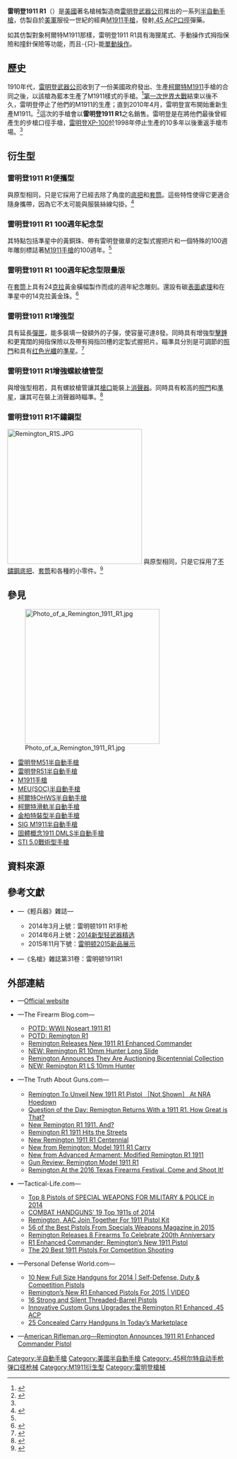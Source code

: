 {{noteTA
|G1=軍事
|G2=長度單位
|G3=Firearms
}}
{{Infobox Weapon
|name= 雷明登1911 R1<br />{{Lang|en|Remington 1911 R1}}
|image= File:Remington R1 1911.jpg
|image_size= 300px
|caption= 槍盒裡的雷明登1911 R1及其彈匣
|origin= {{flagcountry|United States}}
|type= [[半自動手槍|半自動手槍]]
<!-- Type selection -->
|is_ranged= yes
|is_bladed= 
|is_explosive= 
|is_artillery= 
|is_vehicle= 
|is_missile= 
|is_UK= 
<!-- Service history -->
|service= 
|used_by= 
|wars= 
<!-- Production history -->
|designer= [[雷明登武器公司|雷明登武器公司]]
|design_date= 2010年
|manufacturer= 雷明登武器公司
|unit_cost= [[建議售價|MSRP]]：[[美元|$]]729.00<ref name=Rem>{{cite web|title=Remington Model 1911 R1|url=http://www.1911r1.com/Products/Firearms/Model-1911r1.aspx|publisher=Remington Arms|accessdate=7 December 2012|archive-url=https://web.archive.org/web/20140809072314/http://1911r1.com/Products/Firearms/Model-1911r1.aspx|archive-date=2014-08-09|dead-url=yes}}</ref>
|production_date= 2010年—
|number= 
|variants= 參見[[#衍生型|衍生型]]
<!-- General specifications -->
|spec_label= 
|weight= 1,091.46[[克|克]]（38.5[[盎司|盎司]]，2.41[[磅|磅]]）<ref name=Rem/>
|length= 215.9[[毫米|毫米]]（8.5[[英寸|英寸]]）<ref name=Rem/>
|part_length= 127毫米（5英吋）<ref name=Rem/>
|width= 
|height= 139.7毫米（5.5英吋）<ref name=Rem/>
|diameter= 
|crew= 
<!-- Ranged weapon specifications --> 
|cartridge= [[.45_ACP|.45 ACP]]
|caliber= 11.43毫米（.45英吋）
|barrels= 1根，[[膛線|膛線]]左旋、纏距1:16<ref name=Rem/><br>消聲型[[槍口|槍口]]有螺紋以便安裝[[抑制器|消聲器]]
|action= <div class="NavFrame collapsed" style="color: black; background-color: #FFFFFF; margin: 0 auto; padding: 0 10px; text-align: left;"><div class="NavHead" style="background-color: #FFFFFF; margin: 0 auto; padding: 0 10px; font-weight:normal;"></div><div class="NavContent" style="background-color: #FFFFFF; margin: 0 auto; padding: 0 10px;">
* [[後座作用|槍管短行程後座作用]]
* [[扳机#单动式|單動]]
</div>
</div>
|mode= {{Link-en|半自動槍械|Semi-automatic firearm|半自動}}
|rate= 
|velocity= 
|energy= 
|range= 
|max_range= 
|feed= 7發可拆卸式單排[[彈匣|彈匣]]<ref name=Rem/><br>部分型號為15發雙排[[彈匣|彈匣]]
|sights= [[機械瞄具|機械瞄具]]：燕尾槽安裝的缺口式[[照門|照門]]及片狀[[照準器|準星]]（三點式準星）<br />{{Link-en|瞄準基線|Sight Radius}}：172.72毫米（6.8英吋）
<!-- 火炮規格 -->
|breech= 
|recoil= 
|carriage= 
|elevation= 
|traverse= 
<!-- 刃器規格 --> 
|blade_type= 
|hilt_type= 
|sheath_type= 
|head_type= 
|haft_type= 
<!-- 爆炸物內填炸藥規格 --> 
|filling= 
|filling_weight= 
|detonation= 
|yield= 
<!-- 車輛/飛彈規格 -->
|armour= 
|primary_armament= 
|secondary_arament= 
|engine= 
|engine_power= 
|transmission= 
|payload_capacity= 
|fuel_capacity= 
|pw_ratio= 
|suspension= 
|clearance= 
|vehicle_range= 
|speed= 
|guidance= 
|steering= 
<!-- Missiles only -->
|wingspan= 
|propellant= 
|ceiling= 
|altitude= 
|depth= 
|boost= 
|accuracy= 
|launch_platform= 
|transport= 
}}

'''雷明登1911 R1'''（{{Lang-en|'''Remington 1911 R1'''}}）是[[美國|美國]]著名槍械製造商[[雷明登武器公司|雷明登武器公司]]推出的一系列[[半自動手槍|半自動手槍]]，仿製自於[[美軍|美軍]]服役一世紀的經典[[M1911手槍|M1911手槍]]，發射[[.45_ACP|.45 ACP]][[口徑|口徑]]彈藥。

如其仿製對象柯爾特M1911那樣，雷明登1911 R1具有海狸尾式{{Link-en|握把式保險|Safety (firearms)|握把保險}}、手動操作式拇指保險和撞針保險等功能，而且-{只}-能[[扳机#单动式|單動操作]]。

== 歷史 ==
1910年代，[[雷明登武器公司|雷明登武器公司]]收到了一份美國政府發出、生產[[M1911手槍|柯爾特M1911]]手槍的合同之後，以該槍為藍本生產了M1911樣式的手槍。<ref name=blast>{{cite web|last=Quinn|first=Jeff|title=Remington R1 45 ACP 1911 Semi-Auto Pistol|url=http://www.gunblast.com/Remington-R1.htm|publisher=Gun Blast|accessdate=8 December 2012|archive-date=2014-06-01|archive-url=https://web.archive.org/web/20140601002158/http://www.gunblast.com/Remington-R1.htm|dead-url=no}}</ref>[[第一次世界大戰|第一次世界大戰]]結束以後不久，雷明登停止了他們的M1911的生產；直到2010年4月，雷明登宣布開始重新生產M1911。<ref name="MGV">{{cite book|last=Peterson|first=Philip|title=Gun Digest Book of Modern Gun Values: The Shooter's Guide to Guns 1900 to Present|edition=16th|pages =201}}</ref>這次的手槍會以'''雷明登1911 R1'''之名銷售。雷明登是在將他們最後曾經產生的步槍口徑手槍，[[雷明登XP-100手槍|雷明登XP-100]]於1998年停止生產的10多年以後重返手槍市場。<ref name=MGV/>

== 衍生型 ==
=== 雷明登1911 R1便攜型 ===
與原型相同，只是它採用了已經去除了角度的[[机匣|底把]]和[[手槍套筒|套筒]]。這些特性使得它更適合隨身攜帶，因為它不太可能與服裝絲線勾掛。<ref>{{cite web|title=Remington Model 1911 R1 Carry|url=http://www.1911r1.com/Products/Firearms/Model-1911-Carry.aspx|publisher=Remington Arms|accessdate=7 December 2012|archive-url=https://web.archive.org/web/20140809033242/http://1911r1.com/Products/Firearms/Model-1911-Carry.aspx|archive-date=2014-08-09|dead-url=yes}}</ref>

=== 雷明登1911 R1 100週年紀念型 ===
其特點包括準星中的黃銅珠、帶有雷明登徽章的定製式握把片和一個特殊的100週年雕刻標誌著[[M1911手槍|M1911手槍]]的100週年。<ref name="Rem"/>

=== 雷明登1911 R1 100週年紀念型限量版 ===
在[[手槍套筒|套筒]]上具有24[[克拉|克拉]]黃金橫幅製作而成的週年紀念雕刻。還設有碳{{Link-en|烤藍|Bluing (steel)}}[[表面處理|表面處理]]和在準星中的14克拉黃金珠。<ref name=RemAnn>{{cite web|title=Remington Model 1911 R1 Centennial Limited|url=http://www.1911r1.com/Products/Firearms/Model-1911-centennial-limited.aspx|publisher=Remington Arms|accessdate=7 December 2012|deadurl=yes|archiveurl=https://web.archive.org/web/20130117065539/http://1911r1.com/Products/Firearms/Model-1911-centennial-limited.aspx|archivedate=2013-01-17}}</ref>

=== 雷明登1911 R1增強型 ===
具有延長[[彈匣|彈匣]]，能多裝填一發額外的子彈，使容量可達8發。同時具有增強型[[擊錘|擊錘]]和更寬闊的拇指保險以及帶有拇指凹槽的定製式握把片。瞄準具分別是可調節的[[照門|照門]]和具有[[红色|红色]][[光導纖維|光纖]]的[[照準器|準星]]。<ref name=RemEnh>{{cite web|title=Remington Model 1911 R1 Enhanced|url=http://www.1911r1.com/Products/Firearms/Model-1911-enhanced.aspx|publisher=Remington Arms|accessdate=7 December 2012|archive-url=https://web.archive.org/web/20140730193734/http://www.1911r1.com/products/firearms/model-1911-enhanced.aspx|archive-date=2014-07-30|dead-url=yes}}</ref>

=== 雷明登1911 R1增強螺紋槍管型 ===
與增強型相若，具有螺紋槍管讓其[[槍口|槍口]]能裝上[[抑制器|消聲器]]。同時具有較高的[[照門|照門]]和[[照準器|準星]]，讓其可在裝上消聲器時瞄準。<ref>{{cite web|title=Remington Model 1911 R1 Enhanced Threaded|url=http://www.1911r1.com/Products/Firearms/Model-1911-Enhanced-Threaded.aspx|publisher=Remington Arms|accessdate=7 December 2012|archive-url=https://web.archive.org/web/20140702024601/http://www.1911r1.com/Products/Firearms/Model-1911-Enhanced-Threaded.aspx|archive-date=2014-07-02|dead-url=yes}}</ref>

=== 雷明登1911 R1不鏽鋼型 ===
[[File:Remington_R1S.JPG|305px]]
與原型相同，只是它採用了{{Link-en|塗料光澤|Paint sheen|啞光}}[[不鏽鋼|不鏽鋼]][[机匣|底把]]、[[手槍套筒|套筒]]和各種的小零件。<ref>{{cite web|title=Remington Model 1911 R1 Stainless|url=http://www.1911r1.com/Products/Firearms/Model-1911r1-Stainless.aspx|publisher=Remington Arms|accessdate=7 December 2012|archive-url=https://web.archive.org/web/20140809222122/http://1911r1.com/Products/Firearms/Model-1911r1-Stainless.aspx|archive-date=2014-08-09|dead-url=yes}}</ref>

== 參見 ==
[[File:Photo_of_a_Remington_1911_R1.jpg|305px]]
* [[雷明登M51半自動手槍|雷明登M51半自動手槍]]
* [[雷明登R51半自動手槍|雷明登R51半自動手槍]]
* [[M1911手槍|M1911手槍]]
* [[MEU(SOC)半自動手槍|MEU(SOC)半自動手槍]]
* [[柯爾特OHWS半自動手槍|柯爾特OHWS半自動手槍]]
* [[柯爾特滑軌半自動手槍|柯爾特滑軌半自動手槍]]
* [[金柏特裝型半自動手槍|金柏特裝型半自動手槍]]
* [[SIG_M1911半自動手槍|SIG M1911半自動手槍]]
* [[固體概念1911_DMLS半自動手槍|固體概念1911 DMLS半自動手槍]]
* [[STI_5.0戰術型手槍|STI 5.0戰術型手槍]]

== 資料來源 ==
<div class="references-small">
<references />
</div>

== 參考文獻 ==
* {{zh-hans icon}}—《輕兵器》雜誌—
** 2014年3月上號：雷明顿1911 R1手枪
** 2014年6月上號：[http://www.183read.com/magazine/article_246145.html 2014新型轻武器精选] {{Wayback|url=http://www.183read.com/magazine/article_246145.html |date=20141016212511 }}
** 2015年11月下號：[https://web.archive.org/web/20160326165219/http://www.wmwk.org/m//Default.aspx?Id=4128563 雷明顿2015新品展示]
* {{zh-hans icon}}—《名槍》雜誌第31卷：雷明顿1911R1

== 外部連結 ==
{{Commons category|Remington Model R1 1911}}
{{refbegin|2}}
* {{en icon}}—[https://web.archive.org/web/20140601002338/http://www.1911r1.com/ Official website]
* {{en icon}}—The Firearm Blog.com—
** [http://www.thefirearmblog.com/blog/2015/06/16/potd-wwii-noseart-1911-r1/ POTD: WWII Noseart 1911 R1] {{Wayback|url=http://www.thefirearmblog.com/blog/2015/06/16/potd-wwii-noseart-1911-r1/ |date=20150618080840 }}
** [http://www.thefirearmblog.com/blog/2015/10/06/potd-remington-r1/ POTD: Remington R1] {{Wayback|url=http://www.thefirearmblog.com/blog/2015/10/06/potd-remington-r1/ |date=20151007062827 }}
** [http://www.thefirearmblog.com/blog/2016/04/01/remingtons-new-1911-r1-enhanced-commander/ Remington Releases New 1911 R1 Enhanced Commander] {{Wayback|url=http://www.thefirearmblog.com/blog/2016/04/01/remingtons-new-1911-r1-enhanced-commander/ |date=20160404153603 }}
** [http://www.thefirearmblog.com/blog/2016/08/11/new-remington-r1-10mm-hunter-long-slide/ NEW: Remington R1 10mm Hunter Long Slide] {{Wayback|url=http://www.thefirearmblog.com/blog/2016/08/11/new-remington-r1-10mm-hunter-long-slide/ |date=20160812005907 }}
** [http://www.thefirearmblog.com/blog/2016/09/21/remington-announces-auctioning-bicentennial-collection/ Remington Announces They Are Auctioning Bicentennial Collection] {{Wayback|url=http://www.thefirearmblog.com/blog/2016/09/21/remington-announces-auctioning-bicentennial-collection/ |date=20160923032631 }}
** [http://www.thefirearmblog.com/blog/2016/10/04/new-remington-r1-ls-10mm-hunter/ NEW: Remington R1 LS 10mm Hunter] {{Wayback|url=http://www.thefirearmblog.com/blog/2016/10/04/new-remington-r1-ls-10mm-hunter/ |date=20161006100220 }}
* {{en icon}}—The Truth About Guns.com—
** [http://www.thetruthaboutguns.com/2010/04/brett-solomon/remington-to-unveil-1911-r1-pistol/ Remington To Unveil New 1911 R1 Pistol ［Not Shown］ At NRA Hoedown] {{Wayback|url=http://www.thetruthaboutguns.com/2010/04/brett-solomon/remington-to-unveil-1911-r1-pistol/ |date=20151125002457 }}
** [http://www.thetruthaboutguns.com/2010/05/robert-farago/question-of-the-day-remington-returns-with-a-1911-r1-how-great-is-that/ Question of the Day: Remington Returns With a 1911 R1. How Great is That?] {{Wayback|url=http://www.thetruthaboutguns.com/2010/05/robert-farago/question-of-the-day-remington-returns-with-a-1911-r1-how-great-is-that/ |date=20151124180347 }}
** [http://www.thetruthaboutguns.com/2010/05/robert-farago/new-remington-r1-1911-and/ New Remington R1 1911. And?] {{Wayback|url=http://www.thetruthaboutguns.com/2010/05/robert-farago/new-remington-r1-1911-and/ |date=20151125005016 }}
** [http://www.thetruthaboutguns.com/2010/06/robert-farago/remington-r1-1911-hits-the-stores/ Remington R1 1911 Hits the Streets] {{Wayback|url=http://www.thetruthaboutguns.com/2010/06/robert-farago/remington-r1-1911-hits-the-stores/ |date=20151124234448 }}
** [http://www.thetruthaboutguns.com/2011/01/robert-farago/new-remington-1911-r1-centennial/ New Remington 1911 R1 Centennial] {{Wayback|url=http://www.thetruthaboutguns.com/2011/01/robert-farago/new-remington-1911-r1-centennial/ |date=20151125010019 }}
** [http://www.thetruthaboutguns.com/2012/10/robert-farago/new-from-remington-model-1911-r1-carry/ New from Remington: Model 1911 R1 Carry] {{Wayback|url=http://www.thetruthaboutguns.com/2012/10/robert-farago/new-from-remington-model-1911-r1-carry/ |date=20151124211603 }}
** [http://www.thetruthaboutguns.com/2013/02/foghorn/new-from-advanced-armament-modified-remington-r1-1911/ New from Advanced Armament: Modified Remington R1 1911] {{Wayback|url=http://www.thetruthaboutguns.com/2013/02/foghorn/new-from-advanced-armament-modified-remington-r1-1911/ |date=20151125002821 }}
** [http://www.thetruthaboutguns.com/2016/08/daniel-zimmerman/gun-review-remington-r1-1911/ Gun Review: Remington Model 1911 R1] {{Wayback|url=http://www.thetruthaboutguns.com/2016/08/daniel-zimmerman/gun-review-remington-r1-1911/ |date=20160825233904 }}
** [http://www.thetruthaboutguns.com/2016/09/Jeff/remington-2016-texas-firearms-festival-come-shoot/ Remington At the 2016 Texas Firearms Festival. Come and Shoot It!] {{Wayback|url=http://www.thetruthaboutguns.com/2016/09/Jeff/remington-2016-texas-firearms-festival-come-shoot/ |date=20161002193309 }}
* {{en icon}}—Tactical-Life.com—
** [http://www.tactical-life.com/firearms/top-swmp-pistols-of-2014/3/ Top 8 Pistols of SPECIAL WEAPONS FOR MILITARY & POLICE in 2014] {{Wayback|url=http://www.tactical-life.com/firearms/top-swmp-pistols-of-2014/3/ |date=20141126194315 }}
** [http://www.tactical-life.com/firearms/combat-handguns-22-top-1911s-2014/2/ COMBAT HANDGUNS’ 19 Top 1911s of 2014] {{Wayback|url=http://www.tactical-life.com/firearms/combat-handguns-22-top-1911s-2014/2/ |date=20141219055356 }}
** [http://www.tactical-life.com/firearms/remington-aac-1911-pistol-kit/#remaac-1911-lead Remington, AAC Join Together For 1911 Pistol Kit] {{Wayback|url=http://www.tactical-life.com/firearms/remington-aac-1911-pistol-kit/#remaac-1911-lead |date=20150719032505 }}
** [https://web.archive.org/web/20160104163139/http://www.tactical-life.com/firearms/best-pistols-specials-weapons-2015/#swso15-r1-lead 56 of the Best Pistols From Specials Weapons Magazine in 2015]
** [http://www.tactical-life.com/firearms/remington-8-firearms-200th-anniversary/#rem200-1911r1le Remington Releases 8 Firearms To Celebrate 200th Anniversary] {{Wayback|url=http://www.tactical-life.com/firearms/remington-8-firearms-200th-anniversary/#rem200-1911r1le |date=20160206103525 }}
** [http://www.tactical-life.com/firearms/remington-r1-enhanced-commander/ R1 Enhanced Commander: Remington’s New 1911 Pistol] {{Wayback|url=http://www.tactical-life.com/firearms/remington-r1-enhanced-commander/ |date=20160409003115 }}
** [http://www.tactical-life.com/firearms/handguns/20-best-1911-pistols-competition/#swja16-1911s-remington The 20 Best 1911 Pistols For Competition Shooting] {{Wayback|url=http://www.tactical-life.com/firearms/handguns/20-best-1911-pistols-competition/#swja16-1911s-remington |date=20190701054450 }}
* {{en icon}}—Personal Defense World.com—
** [http://www.personaldefenseworld.com/2014/03/top-10-full-size-handguns-for-2014-self-defense-duty-competition-pistols/6/#r1-commander-carry 10 New Full Size Handguns for 2014 | Self-Defense, Duty & Competition Pistols] {{Wayback|url=http://www.personaldefenseworld.com/2014/03/top-10-full-size-handguns-for-2014-self-defense-duty-competition-pistols/6/#r1-commander-carry |date=20151117185330 }}
** [http://www.personaldefenseworld.com/2015/01/remingtons-new-r1-enhanced-pistols-2015-video/#remington-9mm-r1-enhanced-1 Remington’s New R1 Enhanced Pistols For 2015 | VIDEO] {{Wayback|url=http://www.personaldefenseworld.com/2015/01/remingtons-new-r1-enhanced-pistols-2015-video/#remington-9mm-r1-enhanced-1 |date=20150330070141 }}
** [http://www.personaldefenseworld.com/2015/07/16-strong-and-silent-threaded-barrel-pistols/#remington-r1-2 16 Strong and Silent Threaded-Barrel Pistols] {{Wayback|url=http://www.personaldefenseworld.com/2015/07/16-strong-and-silent-threaded-barrel-pistols/#remington-r1-2 |date=20151117165905 }}
** [http://www.personaldefenseworld.com/2015/08/innovative-custom-guns-upgrades-the-remington-r1-enhanced-45-acp/ Innovative Custom Guns Upgrades the Remington R1 Enhanced .45 ACP] {{Wayback|url=http://www.personaldefenseworld.com/2015/08/innovative-custom-guns-upgrades-the-remington-r1-enhanced-45-acp/ |date=20150817153847 }}
** [http://www.personaldefenseworld.com/2015/12/25-concealed-carry-handguns-in-todays-marketplace/#remington-1911r1 25 Concealed Carry Handguns In Today’s Marketplace] {{Wayback|url=http://www.personaldefenseworld.com/2015/12/25-concealed-carry-handguns-in-todays-marketplace/#remington-1911r1 |date=20151217211002 }}
* {{en icon}}—[http://www.americanrifleman.org/articles/2016/4/2/remington-announces-1911-r1-enhanced-commander-pistol/ American Rifleman.org—Remington Announces 1911 R1 Enhanced Commander Pistol] {{Wayback|url=http://www.americanrifleman.org/articles/2016/4/2/remington-announces-1911-r1-enhanced-commander-pistol/ |date=20160403223201 }}
{{refend}}

{{雷明登武器公司槍械及子彈}}
[[Category:半自動手槍|Category:半自動手槍]]
[[Category:美國半自動手槍|Category:美國半自動手槍]]
[[Category:.45柯尔特自动手枪弹口径枪械|Category:.45柯尔特自动手枪弹口径枪械]]
[[Category:M1911衍生型|Category:M1911衍生型]]
[[Category:雷明登槍械|Category:雷明登槍械]]